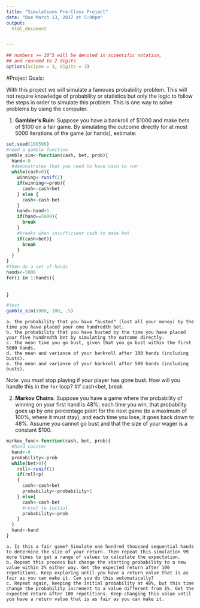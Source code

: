 ```yaml
---
title: "Simulations Pre-Class Project"
date: "Due March 13, 2017 at 5:00pm"
output:
  html_document


---
```


<style type="text/css">
.table {

    width: 80%;
    margin-left:10%; 
    margin-right:10%;
}
</style>
```r
## numbers >= 10^5 will be denoted in scientific notation,
## and rounded to 2 digits
options(scipen = 3, digits = 3)
```




#Project Goals:


With this project we will simulate a famoues probability problem. This will not require knowledge of probability or statistics but only the logic to follow the steps in order to simulate this problem. This is one way to solve problems by using the computer. 

 1. **Gambler's Ruin**: Suppose you have a bankroll of $1000 and make bets of $100 on a fair game. By simulating the outcome directly for at most 5000 iterations of the game (or hands), estimate:
 

```r
set.seed(100596)
#need a gamble function
gamble_sim<-function(cash, bet, prob){
  hand<-0
  #demonstrates that you need to have cash to run
  while(cash>0){
    winning<-runif(1)
    if(winning<=prob){
      cash<-cash+bet
    } else {
      cash<-cash-bet
    }
    hand<-hand+1
    if(hand==5000){
      break
    }
    #breaks when insufficient cash to make bet
    if(cash<bet){
      break
    }
  } 
}
#then do a set of hands    
hands<-5000
for(i in 1:hands){
  
  
}

#test
gamble_sim(1000, 100, .5)

```
 
    a. the probability that you have "busted" (lost all your money) by the time you have placed your one hundredth bet. 
    b. the probability that you have busted by the time you have placed your five hundredth bet by simulating the outcome directly. 
    c. the mean time you go bust, given that you go bust within the first 5000 hands.
    d. the mean and variance of your bankroll after 100 hands (including busts).
    e. the mean and variance of your bankroll after 500 hands (including busts).
 
Note: you *must* stop playing if your player has gone bust. How will you handle this in the `for` loop?
#if cash<bet, break

2. **Markov Chains**. Suppose you have a game where the probability of winning on your first hand is 48%; each time you win, that probability goes up by one percentage point for the next game (to a maximum of 100%, where it must stay), and each time you lose, it goes back down to 48%. Assume you cannot go bust and that the size of your wager is a constant $100.
```r
markov_func<-function(cash, bet, prob){
  #hand counter
  hand<-0
  probability<-prob
  while(bet>0){
    roll<-runif(1)
    if(roll<p)
    {
      cash<-cash+bet
      probability<-probability+1
    } else{
      cash<-cash-bet
      #reset to initial
      probability<-prob
    }
  }
  hand<-hand
}

```
    a. Is this a fair game? Simulate one hundred thousand sequential hands to determine the size of your return. Then repeat this simulation 99 more times to get a range of values to calculate the expectation.
    b. Repeat this process but change the starting probability to a new value within 2% either way. Get the expected return after 100 repetitions. Keep exploring until you have a return value that is as fair as you can make it. Can you do this automatically?
    c. Repeat again, keeping the initial probability at 48%, but this time change the probability increment to a value different from 1%. Get the expected return after 100 repetitions. Keep changing this value until you have a return value that is as fair as you can make it. 
